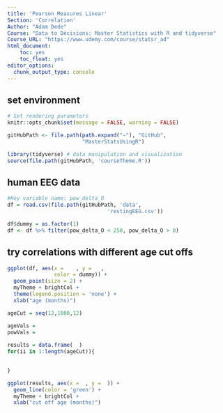 ```yaml
---
title: 'Pearson Measures Linear'
Section: 'Correlation'
Author: "Adam Dede"
Course: "Data to Decisions: Master Statistics with R and tidyverse"
Course_URL: "https://www.udemy.com/course/statsr_ad" 
html_document:
    toc: yes
    toc_float: yes
editor_options:
  chunk_output_type: console
---
```



## set environment

```r

# Set rendering parameters
knitr::opts_chunk$set(message = FALSE, warning = FALSE)

gitHubPath <- file.path(path.expand("~"), "GitHub", 
                        "MasterStatsUsingR")

library(tidyverse) # data manipulation and visualization
source(file.path(gitHubPath, 'courseTheme.R'))


```

## human EEG data 

```r

#Key variable name: pow_delta_O
df = read.csv(file.path(gitHubPath, 'data',
                                'restingEEG.csv'))

df$dummy = as.factor(1) 
df <- df %>% filter(pow_delta_O < 250, pow_delta_O > 0)


```

## try correlations with different age cut offs

```r

ggplot(df, aes(x =    , y =   , 
               color = dummy)) + 
  geom_point(size = 2) + 
  myTheme + brightCol + 
  theme(legend.position = 'none') +
  xlab("age (months)")

ageCut = seq(12,1000,12)

ageVals =  
powVals =  
  
results = data.frame(  )
for(ii in 1:length(ageCut)){

  
}

ggplot(results, aes(x =  , y =  )) +
  geom_line(color = 'green') +
  myTheme + brightCol +
  xlab("cut off age (months)")

```

